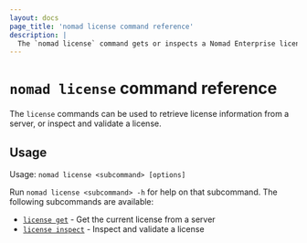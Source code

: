 ```yaml
---
layout: docs
page_title: 'nomad license command reference'
description: |
  The `nomad license` command gets or inspects a Nomad Enterprise license.
---
```


# `nomad license` command reference

The `license` commands can be used to retrieve license information from a
server, or inspect and validate a license.

<EnterpriseAlert/>

## Usage

Usage: `nomad license <subcommand> [options]`

Run `nomad license <subcommand> -h` for help on that subcommand. The following
subcommands are available:

- [`license get`][get] - Get the current license from a server
- [`license inspect`][inspect] - Inspect and validate a license

[get]: /nomad/docs/commands/license/get 'Get the current license from a server'
[inspect]: /nomad/docs/commands/license/inspect 'Inspect and validate a license'
